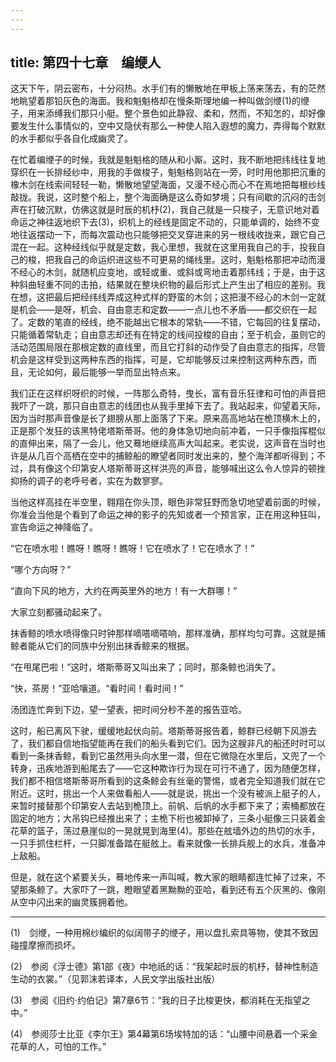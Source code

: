 ```yaml
---
---
---
```

title: 第四十七章　编缏人
---






这天下午，阴云密布，十分闷热。水手们有的懒散地在甲板上荡来荡去，有的茫然地眺望着那铅灰色的海面。我和魁魁格却在慢条斯理地编一种叫做剑缏(1)的缏子，用来添缚我们那只小艇。整个景色如此静寂、柔和，然而，不知怎的，却好像要发生什么事情似的，空中又隐伏有那么一种使人陷入遐想的魔力，弄得每个默默的水手都似乎各自化成幽灵了。

在忙着编缏子的时候，我就是魁魁格的随从和小厮。这时，我不断地把纬线往复地穿织在一长排经纱中，用我的手做梭子，魁魁格则站在一旁，时时用他那把沉重的橡木剑在线索间轻轻一勒，懒散地望望海面，又漫不经心而心不在焉地把每根纱线敲拢。我说，这时整个船上，整个海面确是这么奇如梦境；只有间歇的沉闷的击剑声在打破沉默，仿佛这就是时辰的机杼(2)，我自己就是一只梭子，无意识地对着命运之神往返地织下去(3)，织机上的经线是固定不动的，只能单调的，始终不变地往返摆动一下，而每次震动也只能够把交叉穿进来的另一根线收拢来，跟它自己混在一起。这种经线似乎就是定数，我心里想，我就在这里用我自己的手，投我自己的梭，把我自己的命运织进这些不可更易的绳线里。这时，魁魁格那把冲动而漫不经心的木剑，就随机应变地，或轻或重、或斜或弯地击着那纬线；于是，由于这种斜曲轻重不同的击拍，结果就在整块织物的最后形式上产生出了相应的差别。我在想，这把最后把经纬线弄成这种式样的野蛮的木剑；这把漫不经心的木剑一定就是机会——是呀，机会、自由意志和定数——一点儿也不矛盾——都交织在一起了。定数的笔直的经线，绝不能越出它根本的常轨——不错，它每回的往复摆动，只能循着常轨走；自由意志却还有在特定的线间投梭的自由；至于机会，虽则它的活动范围局限在那根定数的直线里，而且它打斜的动作受了自由意志的指挥，尽管机会是这样受到这两种东西的指挥，可是，它却能够反过来控制这两种东西，而且，无论如何，最后能够一举而显出特点来。

我们正在这样织呀织的时候，一阵那么奇特，曳长，富有音乐狂律和可怕的声音把我吓了一跳，那只自由意志的线团也从我手里掉下去了。我站起来，仰望着天际，因为当时那声音像是长了翅膀从那上面落了下来。原来高高地站在桅顶横木上的，正是那个发狂的该黑特佬塔斯蒂哥。他的身体急切地向前冲着，一只手像指挥棍似的直伸出来，隔了一会儿，他又蓦地继续高声大叫起来。老实说，这声音在当时也许是从几百个高栖在空中的捕鲸船的瞭望者同时发出来的，整个海洋都听得到；不过，具有像这个印第安人塔斯蒂哥这样洪亮的声音，能够喊出这么令人惊异的顿挫抑扬的调子的老呼号者，实在为数寥寥。

当他这样高挂在半空里，翱翔在你头顶，眼色非常狂野而急切地望着前面的时候，你准会当他是个看到了命运之神的影子的先知或者一个预言家，正在用这种狂叫，宣告命运之神降临了。

“它在喷水啦！瞧呀！瞧呀！瞧呀！它在喷水了！它在喷水了！”

“哪个方向呀？”

“直向下风的地方，大约在两英里外的地方！有一大群哪！”

大家立刻都骚动起来了。

抹香鲸的喷水喷得像只时钟那样嘀嗒嘀嗒响，那样准确，那样均匀可靠。这就是捕鲸者能从它们的同族中分别出抹香鲸来的根据。

“在甩尾巴啦！”这时，塔斯蒂哥又叫出来了；同时，那条鲸也消失了。

“快，茶房！”亚哈嚷道。“看时间！看时间！”

汤团连忙奔到下边，望一望表，把时间分秒不差的报告亚哈。

这时，船已离风下驶，缓缓地起伏向前。塔斯蒂哥报告着，鲸群已经朝下风游去了，我们都自信地指望能再在我们的船头看到它们。因为这艘非凡的船还时时可以看到一条抹香鲸，看到它虽然用头向水里一潜，但在它微隐在水里后，又兜了一个转身，迅疾地游到船尾去了——它这种欺诈行为现在可行不通了，因为随便怎样，我们都不相信塔斯蒂哥所看到的这条鲸会有丝毫的警惕，或者完全知道我们就在它附近。这时，挑出一个人来做看船人——就是说，挑出一个没有被派上艇子的人，来暂时接替那个印第安人去站到桅顶上。前帆、后帆的水手都下来了；索桶都放在固定的地方；大吊钩已经推出来了；主桅下桁也被卸掉了，三条小艇像三只装着金花草的篮子，荡过悬崖似的一晃就晃到海里(4)。那些在舷墙外边的热切的水手，一只手抓住栏杆，一只脚准备踏在艇舷上。看来就像一长排兵舰上的水兵，准备冲上敌船。

但是，就在这个紧要关头，蓦地传来一声叫喊，教大家的眼睛都连忙掉了过来，不望那条鲸了。大家吓了一跳，瞪眼望着黑黝黝的亚哈，看到还有五个灰黑的、像刚从空中闪出来的幽灵簇拥着他。





* * *



(1)　剑缏，一种用棉纱编织的似阔带子的缏子，用以盘扎索具等物，使其不致因碰撞摩擦而损坏。

(2)　参阅《浮士德》第1部《夜》中地祇的话：“我架起时辰的机杼，替神性制造生动的衣裳。”（见郭沫若译本，人民文学出版社出版）

(3)　参阅《旧约·约伯记》第7章6节：“我的日子比梭更快，都消耗在无指望之中。”

(4)　参阅莎士比亚《李尔王》第4幕第6场埃特加的话：“山腰中间悬着一个采金花草的人，可怕的工作。”